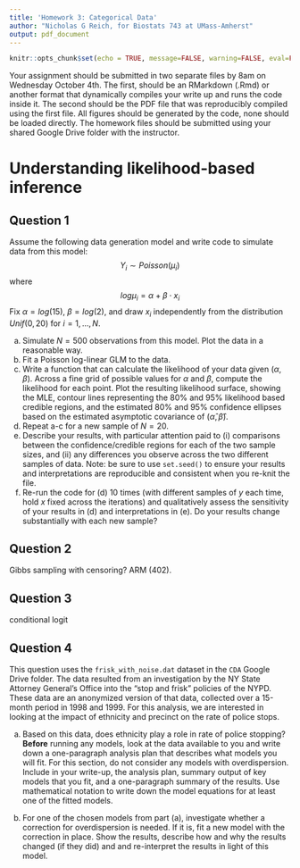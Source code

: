 ```yaml
---
title: 'Homework 3: Categorical Data'
author: "Nicholas G Reich, for Biostats 743 at UMass-Amherst"
output: pdf_document
---
```


```r
knitr::opts_chunk$set(echo = TRUE, message=FALSE, warning=FALSE, eval=FALSE)
```

Your assignment should be submitted in two separate files by 8am on Wednesday October 4th. The first, should be an RMarkdown (.Rmd) or another format that dynamically compiles your write up and runs the code inside it. The second should be the PDF file that was reproducibly compiled using the first file. All figures should be generated by the code, none should be loaded directly. The homework files should be submitted using your shared Google Drive folder with the instructor. 


# Understanding likelihood-based inference

## Question 1

Assume the following data generation model and write code to simulate data from this model:
$$ Y_i \sim Poisson(\mu_i) $$
where 
$$log \mu_i = \alpha + \beta \cdot x_i$$
Fix $\alpha=log(15)$, $\beta = log(2)$, and draw $x_i$ independently from the distribution $Unif(0, 20)$ for $i=1, ..., N$.

(a) Simulate $N=500$ observations from this model. Plot the data in a reasonable way.
(b) Fit a Poisson log-linear GLM to the data.
(c) Write a function that can calculate the likelihood of your data given $(\alpha, \beta)$. Across a fine grid of possible values for $\alpha$ and $\beta$, compute the likelihood for each point. Plot the resulting likelihood surface, showing the MLE, contour lines representing the 80% and 95% likelihood based credible regions, and the estimated 80% and 95% confidence ellipses based on the estimated asymptotic covariance of $(\hat\alpha, \hat\beta)$.
(d) Repeat a-c for a new sample of $N=20$.
(e) Describe your results, with particular attention paid to (i) comparisons between the confidence/credible regions for each of the two sample sizes, and (ii) any differences you observe across the two different samples of data. Note: be sure to use `set.seed()` to ensure your results and interpretations are reproducible and consistent when you re-knit the file. 
(e) Re-run the code for (d) 10 times (with different samples of $y$ each time, hold $x$ fixed across the iterations) and qualitatively assess the sensitivity of your results in (d) and interpretations in (e). Do your results change substantially with each new sample?

## Question 2

Gibbs sampling with censoring? ARM (402).

## Question 3

conditional logit

## Question 4

This question uses the `frisk_with_noise.dat` dataset in the `CDA` Google Drive folder. The data resulted from an investigation by the NY State Attorney General's Office into the "stop and frisk" policies of the NYPD. These data are an anonymized version of that data, collected over a 15-month period in 1998 and 1999. For this analysis, we are interested in looking at the impact of ethnicity and precinct on the rate of police stops.

(a) Based on this data, does ethnicity play a role in rate of police stopping? **Before** running any models, look at the data available to you and write down a one-paragraph analysis plan that describes what models you will fit. For this section, do not consider any models with overdispersion. Include in your write-up, the analysis plan, summary output of key models that you fit, and a one-paragraph summary of the results. Use mathematical notation to write down the model equations for at least one of the fitted models.

(b) For one of the chosen models from part (a), investigate whether a correction for overdispersion is needed. If it is, fit a new model with the correction in place. Show the results, describe how and why the results changed (if they did) and and re-interpret the results in light of this model.

